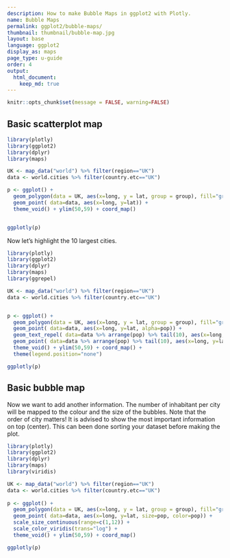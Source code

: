 ```yaml
---
description: How to make Bubble Maps in ggplot2 with Plotly.
name: Bubble Maps
permalink: ggplot2/bubble-maps/
thumbnail: thumbnail/bubble-map.jpg
layout: base
language: ggplot2
display_as: maps
page_type: u-guide
order: 4
output:
  html_document:
    keep_md: true
---
```


```r
knitr::opts_chunk$set(message = FALSE, warning=FALSE)
```

## Basic scatterplot map

```r
library(plotly)
library(ggplot2)
library(dplyr)
library(maps)

UK <- map_data("world") %>% filter(region=="UK")
data <- world.cities %>% filter(country.etc=="UK")

p <- ggplot() +
  geom_polygon(data = UK, aes(x=long, y = lat, group = group), fill="grey", alpha=0.3) +
  geom_point( data=data, aes(x=long, y=lat)) +
  theme_void() + ylim(50,59) + coord_map() 


ggplotly(p)
```


Now let's highlight the 10 largest cities.

```r
library(plotly)
library(ggplot2)
library(dplyr)
library(maps)
library(ggrepel)

UK <- map_data("world") %>% filter(region=="UK")
data <- world.cities %>% filter(country.etc=="UK")


p <- ggplot() +
  geom_polygon(data = UK, aes(x=long, y = lat, group = group), fill="grey", alpha=0.3) +
  geom_point( data=data, aes(x=long, y=lat, alpha=pop)) +
  geom_text_repel( data=data %>% arrange(pop) %>% tail(10), aes(x=long, y=lat, label=name), size=5) +
  geom_point( data=data %>% arrange(pop) %>% tail(10), aes(x=long, y=lat), color="red", size=3) +
  theme_void() + ylim(50,59) + coord_map() +
  theme(legend.position="none")

ggplotly(p)
```

<!--------------------- EXAMPLE BREAK ------------------------->

## Basic bubble map

Now we want to add another information. The number of inhabitant per city will be mapped to the colour and the size of the bubbles. Note that the order of city matters! It is advised to show the most important information on top (center). This can been done sorting your dataset before making the plot.

```r
library(plotly)
library(ggplot2)
library(dplyr)
library(maps)
library(viridis)

UK <- map_data("world") %>% filter(region=="UK")
data <- world.cities %>% filter(country.etc=="UK")
 
p <- ggplot() +
  geom_polygon(data = UK, aes(x=long, y = lat, group = group), fill="grey", alpha=0.3) +
  geom_point( data=data, aes(x=long, y=lat, size=pop, color=pop)) +
  scale_size_continuous(range=c(1,12)) +
  scale_color_viridis(trans="log") +
  theme_void() + ylim(50,59) + coord_map() 

ggplotly(p)
```


<!--------------------- EXAMPLE BREAK ------------------------->

